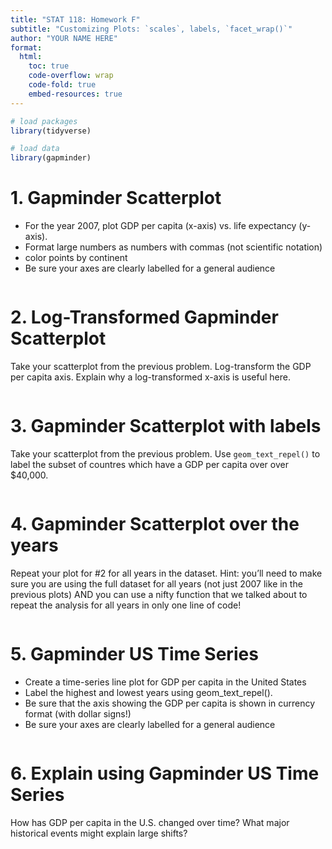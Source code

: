 ```yaml
---
title: "STAT 118: Homework F"
subtitle: "Customizing Plots: `scales`, labels, `facet_wrap()`"
author: "YOUR NAME HERE"
format:
  html: 
    toc: true
    code-overflow: wrap
    code-fold: true
    embed-resources: true
---
```


```r
# load packages
library(tidyverse)

# load data
library(gapminder)
```

# 1. Gapminder Scatterplot

- For the year 2007, plot GDP per capita (x-axis) vs. life expectancy (y-axis).
- Format large numbers as numbers with commas (not scientific notation)
- color points by continent
- Be sure your axes are clearly labelled for a general audience

```r

```


# 2. Log-Transformed Gapminder Scatterplot

Take your scatterplot from the previous problem. Log-transform the GDP per capita axis. Explain why a log-transformed x-axis is useful here. 

```r

```

# 3. Gapminder Scatterplot with labels

Take your scatterplot from the previous problem. Use `geom_text_repel()` to label the subset of countres which have a GDP per capita over over $40,000. 

```r

```


# 4. Gapminder Scatterplot over the years

Repeat your plot for #2 for all years in the dataset. Hint: you'll need to make sure you are using the full dataset for all years (not just 2007 like in the previous plots) AND you can use a nifty function that we talked about to repeat the analysis for all years in only one line of code! 

```r

```

# 5. Gapminder US Time Series

- Create a time-series line plot for GDP per capita in the United States
- Label the highest and lowest years using geom_text_repel(). 
- Be sure that the axis showing the GDP per capita is shown in currency format (with dollar signs!)
- Be sure your axes are clearly labelled for a general audience

```r

```

# 6. Explain using Gapminder US Time Series

How has GDP per capita in the U.S. changed over time? What major historical events might explain large shifts?



